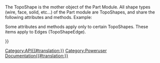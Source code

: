 <languages/>
{{VeryImportantMessage|(November 2018) This information may be incomplete and outdated. For the latest API, see the [https://www.freecadweb.org/api autogenerated API documentation].}}

The TopoShape is the mother object of the Part Module. All shape types (wire, face, solid, etc...) of the Part module are TopoShapes, and share the following attributes and methods. Example:
{{Code|code=
import Part
sh = Part.makeBox(10,10,10)
print sh.Faces
for f in sh.Faces:
   print f.Edges
}}

{{APIProperty|Area|The total area of the faces of the shape.}}
{{APIProperty|BoundBox|The BoundBox of the object}}
{{APIProperty|CenterOfMass|The center of mass of the current system. If the gravitational field is uniform, it is the center of gravity. The coordinates returned for the center of mass are expressed in the absolute Cartesian coordinate system.}}
{{APIProperty|CompSolids|Lists the subsequent shapes in this shape.}}
{{APIProperty|Compounds|Lists the coumpounds in this shape.}}
{{APIProperty|Edges|Lists the Edges in this shape.}}
{{APIProperty|Faces|Lists the faces in this shape.}}
{{APIProperty|Length|Total length of the edges of the shape.}}
{{APIProperty|Matrix|The current transformation of the object as matrix}}
{{APIProperty|Orientation|the orientation of the shape.}}
{{APIProperty|Placement|The current transformation of the object as placement}}
{{APIProperty|ShapeType|The type of the shape.}}
{{APIProperty|Shells|Lists the subsequent shapes in this shape.}}
{{APIProperty|Solids|List of subsequent shapes in this shape.}}
{{APIProperty|Vertexes|List of vertexes in this shape.}}
{{APIProperty|Volume|Total volume of the solids of the shape.}}
{{APIProperty|Wires|List of wires in this shape.}}
{{APIFunction|approximate| |Approximates a B-Spline-curve from this wire|a BSplineCurve object}}
{{APIFunction|check| |Checks the shape and report errors in the shape structure. This is a more detailed check as done in isValid().| }}
{{APIFunction|common|TopoShape|Intersection of this and a given topo shape.|a TopoShape}}
{{APIFunction|complement| |Computes the complement of the orientation of this shape, i.e. reverses the interior/exterior status of boundaries of this shape.|a TopoShape}}
{{APIFunction|copy| |Creates a copy of this shape|a TopoShape}}
{{APIFunction|cut|TopoShape|Difference of this and a given topo shape.|a TopoShape}}
{{APIFunction|distToShape| TopoShape |Calculates the minimum distance between this and a given TopoShape.|float<minimum distance>,list<nearest points>,list<nearest subshapes & parameters> }}
{{APIFunction|exportBrep| string |Exports the content of this shape to an BREP file. BREP is a CasCade native format.| }}
{{APIFunction|exportIges| string |Exports the content of this shape to an IGES file.| }}
{{APIFunction|exportStep| string |Exports the content of this shape to an STEP file.| }}
{{APIFunction|exportStl| string |Exports the content of this shape to an STL mesh file.| }}
{{APIFunction|extrude|Vector|Extrudes the shape along a direction.|a TopoShape}}
{{APIFunction|fuse|TopoShape|Union of this and a given topo shape.|a TopoShape}}
{{APIFunction|getAllDerivedFrom| |Returns all descentences of this object type|a list}}
{{APIFunction|hashCode| |This value is computed from the value of the underlying shape reference and the location. Orientation is not taken into account.|a string}}
{{APIFunction|isClosed| |Checks if the shape is closed.|a boolean}}
{{APIFunction|isDerivedFrom|string|Returns true if given type is a father|boolean}}
{{APIFunction|isEqual|TopoShape|Returns true if both shapes share the same TShape, have the same Location and have the same Orientation.|a boolean}}
{{APIFunction|isInside|Vector,float,Boolean|Checks if a point is inside a solid with a certain tolerance. If the 3rd parameter is True a point on a face is considered as inside|a boolean}}
{{APIFunction|isNull| |Checks if the shape is null.|a boolean}}
{{APIFunction|isPartner|TopoShape|Returns true if both shapes share the same TShape, but may have a different Location and may have a different Orientation.|a boolean}}
{{APIFunction|isSame|TopoShape|Checks if both shapes share the same geometry, true if both shapes share the same TShape, have the same Location but may have a different Orientation.|a boolean}}
{{APIFunction|isValid| |Checks if the shape is valid, i.e. neither null, nor empty nor corrupted.|a boolean}}
{{APIFunction|makeFillet|float,TopoShape|Returns a new object based on TopoShape, but with a fillet of radius 'float' applied to each edge.|a TopoShape}}
{{APIFunction|makeHomogenousWires|wire|Makes this and the given wire homogenous to have the same number of edges| a wire}}
{{APIFunction|makeOffset|float|Offsets the shape by a given ammount|a TopoShape}}
{{APIFunction|makePipe|wire|Makes a pipe by sweeping along a wire.|a TopoShape}}
{{APIFunction|makePipeShell|wire|Makes a loft defined by profiles along a wire.|a TopoShape}}
{{APIFunction|makeShapeFromMesh|mesh|Makes a compound shape out of mesh data. Note: This should be used for rather small meshes only.|a TopoShape}}
{{APIFunction|makeThickness|list,float,float|A hollowed solid is built from an initial solid and a set of faces on this solid, which are to be removed. The remaining faces of the solid become the walls of the hollowed solid, their thickness defined at the time of construction. The arguments to be passed are a list of faces to be skipped, the thickness of the walls and a tolerance value.|a TopoShape}}
{{APIFunction|nullify| |Destroys the reference to the underlying shape stored in this shape. As a result, this shape becomes null.|}}
{{APIFunction|project|TopoShape|Project a shape on this shape|a TopoShape}}
{{APIFunction|read|string|Reads in an IGES, STEP or BREP file.|a TopoShape}}
{{APIFunction|reverse| |Reverses the orientation of this shape.| }}
{{APIFunction|revolve|Vector, Vector, float|Revolves the shape around a Axis to a given degree. ex: Part.revolve(Vector(0,0,0),Vector(0,0,1),360) revolves the shape around the Z Axis 360 degree.|a TopoShape}}
{{APIFunction|rotate|Vector<position>, Vector<direction>, float<angle>|Rotates this shape by angle degrees around an axis specified by position and direction. ex: Shp.rotate(Vector(0,0,0),Vector(0,0,1),180) rotate the shape around the Z Axis 180 degrees.| }}
{{APIFunction|scale|float<factor>, [Vector<centre>]|Uniformly scales this shape by factor. Optionally specify centre of scaling transformation.| }}
{{APIFunction|section|TopoShape|Section of this with a given topo shape.|a TopoShape}}
{{APIFunction|sewShape| |Sews the shape if there is a gap.| }}
{{APIFunction|tessellate|float|Tessellate the the shape and return a list of vertices and face indices. The given float is the tolerance.|a list}}
{{APIFunction|toNurbs| |Conversion of the complete geometry of a shape into NURBS geometry. For example, all curves supporting edges of the basis shape are converted into BSpline curves, and all surfaces supporting its faces are converted into BSpline surfaces.|a NURBS curve}}
{{APIFunction|transformGeometry|matrix|Applies geometric transformation on a copy of the shape. The transformation to be applied is defined as a 4x4 matrix. The underlying geometry of the following shapes may change to a curve which supports an edge of the shape, or a surface which supports a face of the shape. For example, a circle may be transformed into an ellipse when applying an affinity transformation. It may also happen that the circle then is represented as a b-spline curve. The transformation is applied to all the curves which support edges of the shape, and all the surfaces which support faces of the shape. Note: If you want to transform a shape without changing the underlying geometry then use the methods translate or rotate.|a TopoShape}}
{{APIFunction|transformShape|matrix|Applies transformation on a shape without changing the underlying geometry.| }}
{{APIFunction|translate|Vector|Applies the translation to the current location of this shape.| }}
{{APIFunction|writeInventor| |Writes the mesh in OpenInventor format to a string.|a string}}

Some attributes and methods apply only to certain TopoShapes. These items apply to Edges (TopoShapeEdge).  


{{APIProperty|FirstParameter|The parameter value at one end of the Edge. Not necessarily at Vertex[0]. [http://en.wikipedia.org/wiki/Parametric_equations See Parametric Equations]}}
{{APIProperty|LastParameter|The parameter value at the other end of the Edge. Not necessarily at Vertex[1].}}
{{APIFunction|getParameterByLength|Float|Maps the interval [0,Length] to the interval [FirstParameter,LastParameter]|Float }}
{{APIFunction|valueAt|Float|Returns the 3D vector corresponding to a parameter value.|Vector}}
{{APIFunction|parameterAt|Vertex,[Face]|Returns the parameter value corresponding to a Vertex (3D point).|Float}}
{{APIFunction|tangentAt|Float|Returns the direction vector of the tangent to the edge at a parameter value (if it exists).|Vector}}
{{APIFunction|normalAt|Float|Returns the direction vector of the normal to the edge at a parameter value (if it exists uniquely).|Vector}}
{{APIFunction|curvatureAt|Float|Returns the curvature of the edge at a parameter value.|Float}}
{{APIFunction|centerOfCurvatureAt|Float|Returns the center (3D point) of the osculating circle at a parameter value.|Vector}}


{{Userdocnavi{{#translation:}}}}
[[Category:API{{#translation:}}]]
[[Category:Poweruser Documentation{{#translation:}}]]
{{clear}}